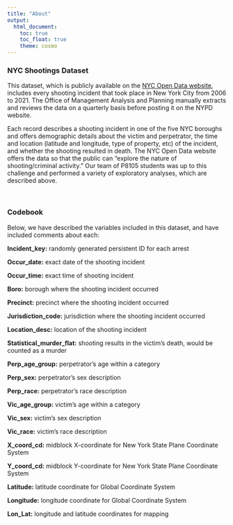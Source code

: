 ```yaml
---
title: "About"
output: 
  html_document:
    toc: true
    toc_float: true
    theme: cosmo
---
```


### NYC Shootings Dataset
This dataset, which is publicly available on the [NYC Open Data website](https://data.cityofnewyork.us/Public-Safety/NYPD-Shooting-Incident-Data-Historic-/833y-fsy8), includes every shooting incident that took place in New York City from 2006 to 2021. The Office of Management Analysis and Planning manually extracts and reviews the data on a quarterly basis before posting it on the NYPD website. 

Each record describes a shooting incident in one of the five NYC boroughs and offers demographic details about the victim and perpetrator, the time and location (latitude and longitude, type of property, etc) of the incident, and whether the shooting resulted in death. The NYC Open Data website offers the data so that the public can “explore the nature of shooting/criminal activity.” Our team of P8105 students was up to this challenge and performed a variety of exploratory analyses, which are described above. 

<br>

### Codebook 
Below, we have described the variables included in this dataset, and have included comments about each:

<b>Incident_key:</b> randomly generated persistent ID for each arrest

<b>Occur_date:</b> exact date of the shooting incident

<b>Occur_time:</b> exact time of shooting incident

<b>Boro:</b> borough where the shooting incident occurred

<b>Precinct:</b> precinct where the shooting incident occurred

<b>Jurisdiction_code:</b> jurisdiction where the shooting incident occurred

<b>Location_desc:</b>  location of the shooting incident

<b>Statistical_murder_flat:</b> shooting results in the victim’s death, would be counted as a murder

<b>Perp_age_group:</b> perpetrator's age within a category

<b>Perp_sex:</b> perpetrator’s sex description

<b>Perp_race:</b> perpetrator’s race description

<b>Vic_age_group:</b> victim’s age within a category

<b>Vic_sex:</b> victim’s sex description

<b>Vic_race:</b> victim’s race description

<b>X_coord_cd:</b> midblock X-coordinate for New York State Plane Coordinate System

<b>Y_coord_cd:</b> midblock Y-coordinate for New York State Plane Coordinate System

<b>Latitude:</b> latitude coordinate for Global Coordinate System

<b>Longitude:</b> longitude coordinate for Global Coordinate System

<b>Lon_Lat:</b> longitude and latitude coordinates for mapping
